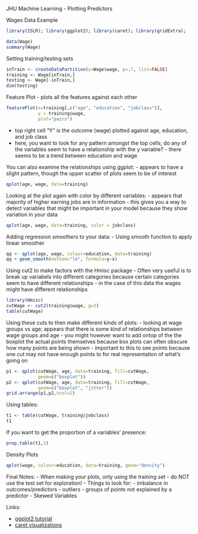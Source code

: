 JHU Machine Learning - Plotting Predictors

Wages Data Example

```r
library(ISLR); library(ggplot2); library(caret); library(gridExtra);

data(Wage)
summary(Wage)
```

Setting training/testing sets

```r
inTrain <- createDataPartition(y=Wage$wage, p=.7, list=FALSE)
training <- Wage[inTrain,]
testing <- Wage[-inTrain,]
dim(testing)
```

Feature Plot
- plots all the features against each other

```r
featurePlot(x=training[,c("age", "education", "jobclass")],
            y = training$wage,
            plot="pairs")
```

- top right cell "Y" is the outcome (wage) plotted against age, education, and job class
- here, you want to look for any pattern amongst the top cells; do any of the variables seem to have a relationship with the y variable?
        - there seems to be a trend between education and wage

You can also examine the relationships using ggplot:
- appears to have a slight pattern, though the upper scatter of plots seem to be of interest
```r
qplot(age, wage, data=training)
```

Looking at the plot again with color by different variables:
- appears that majority of higher earning jobs are in information
- this gives you a way to detect variables that might be important in your model because they show variation in your data
```r
qplot(age, wage, data=training, color = jobclass)
```

Adding regression smoothers to your data:
- Using smooth function to apply linear smoother 

```r
qq <- qplot(age, wage, colour=education, data=training)
qq + geom_smooth(method="lm", formula=y~x)
```

Using cut2 to make factors with the Hmisc package
- Often very useful is to break up variabels into different categories because certain categories seem to have different relationships
        - in the case of this data the wages might have different relationships

```r
library(Hmisc)
cutWage <- cut2(training$wage, g=3)
table(cutWage)
```

Using these cuts to then make different kinds of plots:
- looking at wage groups vs age; appears that there is some kind of relationships between wage groups and age
- you might however want to add ontop of the the boxplot the actual points themselves because box plots can often obscure how many points are being shown
        - important to this to see points because one cut may not have enough points to
        for real representation of what's going on
```r
p1 <- qplot(cutWage, age, data=training, fill=cutWage,
            geom=c("boxplot"))
p2 <- qplot(cutWage, age, data=training, fill=cutWage,
            geom=c("boxplot", "jitter"))
grid.arrange(p1,p2,ncol=2)
```

Using tables:

```r
t1 <- table(cutWage, training$jobclass)
t1
```

If you want to get the proportion of a variables' presence:
```r
prop.table(t1,1)
```

Density Plots

```r
qplot(wage, colour=education, data=training, geom="density")
```

Final Notes:
- When making your plots, only using the training set
        - do NOT use the test set for exploration!
- Things to look for:
        - imbalance in outcomes/predictors
        - outliers
        - groups of points not explained by a predictor
        - Skewed Variables

Links:

* [ggplot2 tutorial](http://rstudio-pubs-static.s3.amazonaws.com/2176_75884214fc524dc0bc2a140573da38bb.html)
* [caret visualizations](http://caret.r-forge.r-project.org/visualizations.html)